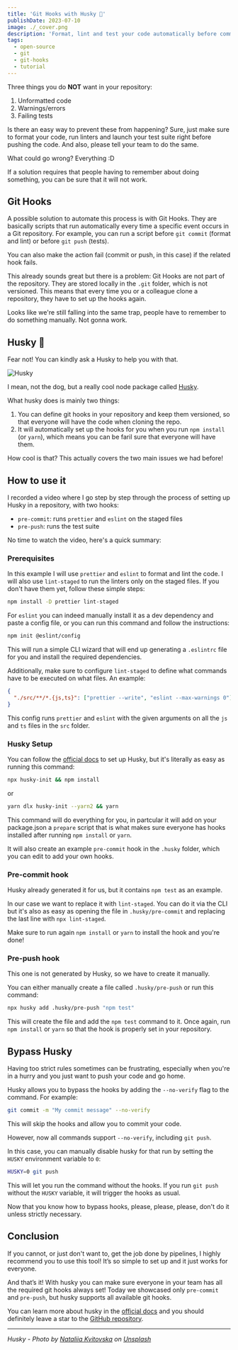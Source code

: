 ```yaml
---
title: 'Git Hooks with Husky 🐶'
publishDate: 2023-07-10
image: ./_cover.png
description: 'Format, lint and test your code automatically before committing or pushing it to the repository.'
tags:
  - open-source
  - git
  - git-hooks
  - tutorial
---
```



Three things you do **NOT** want in your repository:

1. Unformatted code
2. Warnings/errors
3. Failing tests

Is there an easy way to prevent these from happening? Sure, just make sure to format your code, run linters and launch your test suite right before pushing the code. And also, please tell your team to do the same.

What could go wrong? Everything :D

If a solution requires that people having to remember about doing something, you can be sure that it will not work.

## Git Hooks

A possible solution to automate this process is with Git Hooks. They are basically scripts that run automatically every time a specific event occurs in a Git repository. For example, you can run a script before `git commit` (format and lint) or before `git push` (tests).

You can also make the action fail (commit or push, in this case) if the related hook fails.

This already sounds great but there is a problem: Git Hooks are not part of the repository. They are stored locally in the `.git` folder, which is not versioned. This means that every time you or a colleague clone a repository, they have to set up the hooks again.

Looks like we're still falling into the same trap, people have to remember to do something manually. Not gonna work.

## Husky 🐶

Fear not! You can kindly ask a Husky to help you with that.


<Image src={husky} alt="Husky" />

I mean, not the dog, but a really cool node package called [Husky](https://github.com/typicode/husky).

What husky does is mainly two things:

1. You can define git hooks in your repository and keep them versioned, so that everyone will have the code when cloning the repo.
2. It will automatically set up the hooks for you when you run `npm install` (or `yarn`), which means you can be faril sure that everyone will have them.

How cool is that? This actually covers the two main issues we had before!

## How to use it

I recorded a video where I go step by step through the process of setting up Husky in a repository, with two hooks:

- `pre-commit`: runs `prettier` and `eslint` on the staged files
- `pre-push`: runs the test suite

<YouTube id="TT1TpPwbMVQ" />

No time to watch the video, here's a quick summary:

### Prerequisites

In this example I will use `prettier` and `eslint` to format and lint the code. I will also use `lint-staged` to run the linters only on the staged files. If you don't have them yet, follow these simple steps:

```bash
npm install -D prettier lint-staged
```

For `eslint` you can indeed manually install it as a dev dependency and paste a config file, or you can run this command and follow the instructions:

```bash
npm init @eslint/config
```

This will run a simple CLI wizard that will end up generating a `.eslintrc` file for you and install the required dependencies.

Additionally, make sure to configure `lint-staged` to define what commands have to be executed on what files. An example:

```json
{
  "./src/**/*.{js,ts}": ["prettier --write", "eslint --max-warnings 0"]
}
```

This config runs `prettier` and `eslint` with the given arguments on all the `js` and `ts` files in the `src` folder.

### Husky Setup

You can follow the [official docs](https://typicode.github.io/husky/getting-started.html) to set up Husky, but it's literally as easy as running this command:

```bash
npx husky-init && npm install
```

or

```bash
yarn dlx husky-init --yarn2 && yarn
```

This command will do everything for you, in partcular it will add on your package.json a `prepare` script that is what makes sure everyone has hooks installed after running `npm install` or `yarn`.

It will also create an example `pre-commit` hook in the `.husky` folder, which you can edit to add your own hooks.

### Pre-commit hook

Husky already generated it for us, but it contains `npm test` as an example.

In our case we want to replace it with `lint-staged`. You can do it via the CLI but it's also as easy as opening the file in `.husky/pre-commit` and replacing the last line with `npx lint-staged`.

Make sure to run again `npm install` or `yarn` to install the hook and you're done!

### Pre-push hook

This one is not generated by Husky, so we have to create it manually.

You can either manually create a file called `.husky/pre-push` or run this command:

```bash
npx husky add .husky/pre-push "npm test"
```

This will create the file and add the `npm test` command to it. Once again, run `npm install` or `yarn` so that the hook is properly set in your repository.

## Bypass Husky

Having too strict rules sometimes can be frustrating, especially when you're in a hurry and you just want to push your code and go home.

Husky allows you to bypass the hooks by adding the `--no-verify` flag to the command. For example:

```bash
git commit -m "My commit message" --no-verify
```

This will skip the hooks and allow you to commit your code.

However, now all commands support `--no-verify`, including `git push`.

In this case, you can manually disable husky for that run by setting the `HUSKY` environment variable to `0`:

```bash
HUSKY=0 git push
```

This will let you run the command without the hooks. If you run `git push` without the `HUSKY` variable, it will trigger the hooks as usual.

Now that you know how to bypass hooks, please, please, please, don't do it unless strictly necessary.

## Conclusion

If you cannot, or just don't want to, get the job done by pipelines, I highly recommend you to use this tool! It’s so simple to set up and it just works for everyone.

And that’s it! With husky you can make sure everyone in your team has all the required git hooks always set! Today we showcased only `pre-commit` and `pre-push`, but husky supports all available git hooks.

You can learn more about husky in the [official docs](https://typicode.github.io/husky/) and you should definitely leave a star to the [GitHub repository](https://github.com/typicode/husky).

---

_Husky - Photo by <a href="https://unsplash.com/@nkvitovska?utm_source=unsplash&utm_medium=referral&utm_content=creditCopyText">Nataliia Kvitovska</a> on <a href="https://unsplash.com/wallpapers/animals/husky?utm_source=unsplash&utm_medium=referral&utm_content=creditCopyText">Unsplash</a>_
